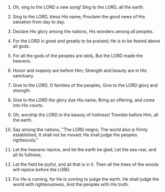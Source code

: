
1. Oh, sing to the LORD a new song! Sing to the LORD, all the earth.

2. Sing to the LORD, bless His name; Proclaim the good news of His salvation from day to day.

3. Declare His glory among the nations, His wonders among all peoples.

4. For the LORD is great and greatly to be praised; He is to be feared above all gods.

5. For all the gods of the peoples are idols, But the LORD made the heavens.

6. Honor and majesty are before Him; Strength and beauty are in His sanctuary.

7. Give to the LORD, O families of the peoples, Give to the LORD glory and strength.

8. Give to the LORD the glory due His name; Bring an offering, and come into His courts.

9. Oh, worship the LORD in the beauty of holiness! Tremble before Him, all the earth.

10. Say among the nations, "The LORD reigns; The world also is firmly established, It shall not be moved; He shall judge the peoples righteously."

11. Let the heavens rejoice, and let the earth be glad; Let the sea roar, and all its fullness;

12. Let the field be joyful, and all that is in it. Then all the trees of the woods will rejoice before the LORD.

13. For He is coming, for He is coming to judge the earth. He shall judge the world with righteousness, And the peoples with His truth.



